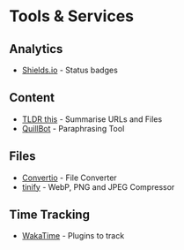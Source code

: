# Tools & Services

## Analytics

- [Shields.io](https://shields.io) - Status badges

## Content

- [TLDR this](https://www.tldrthis.com) - Summarise URLs and Files 
- [QuillBot](https://quillbot.com) - Paraphrasing Tool



## Files

- [Convertio](https://convertio.co) - File Converter
- [tinify](https://tinypng.com) - WebP, PNG and JPEG Compressor

## Time Tracking

- [WakaTime](https://wakatime.com) - Plugins to track